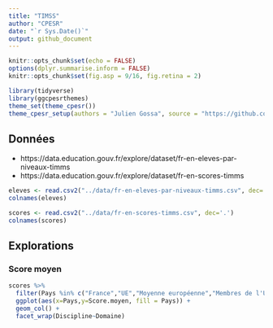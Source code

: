 ```yaml
---
title: "TIMSS"
author: "CPESR"
date: "`r Sys.Date()`"
output: github_document
---
```


```r
knitr::opts_chunk$set(echo = FALSE)
options(dplyr.summarise.inform = FALSE)
knitr::opts_chunk$set(fig.asp = 9/16, fig.retina = 2)

library(tidyverse)
library(ggcpesrthemes)
theme_set(theme_cpesr())
theme_cpesr_setup(authors = "Julien Gossa", source = "https://github.com/cpesr/RFC/")
```

## Données 

- https://data.education.gouv.fr/explore/dataset/fr-en-eleves-par-niveaux-timms
- https://data.education.gouv.fr/explore/dataset/fr-en-scores-timms

```r
eleves <- read.csv2("../data/fr-en-eleves-par-niveaux-timms.csv", dec='.')
colnames(eleves)
```

```r
scores <- read.csv2("../data/fr-en-scores-timms.csv", dec='.')
colnames(scores)
```


## Explorations

### Score moyen

```r
scores %>%
  filter(Pays %in% c("France","UE","Moyenne européenne","Membres de l'Union européenne \n(19 pays, 2 nations, 1 communauté)", "Membres de l'OCDE \n(24 pays, 2 nations, 1 communauté)" )) %>%
  ggplot(aes(x=Pays,y=Score.moyen, fill = Pays)) +
  geom_col() +
  facet_wrap(Discipline~Domaine)
```


